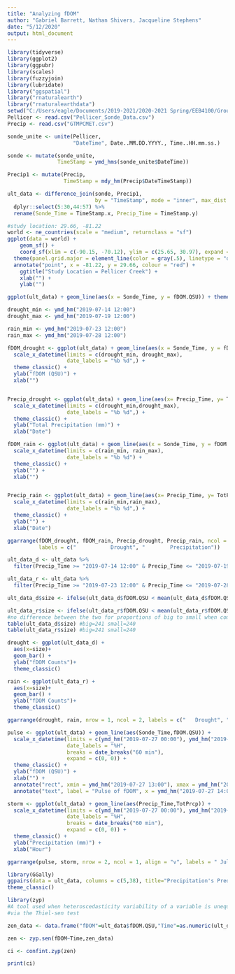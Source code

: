 ```yaml
---
title: "Analyzing fDOM"
author: "Gabriel Barrett, Nathan Shivers, Jacqueline Stephens"
date: "5/12/2020"
output: html_document
---
```


```r
library(tidyverse)
library(ggplot2)
library(ggpubr)
library(scales)
library(fuzzyjoin)
library(lubridate)
library("ggspatial")
library("rnaturalearth")
library("rnaturalearthdata")
setwd("C:/Users/eagle/Documents/2019-2021/2020-2021 Spring/EEB4100/Group_Project/")
Pellicer <- read.csv("Pellicer_Sonde_Data.csv") 
Precip <- read.csv("GTMPCMET.csv")
```


```r
sonde_unite <- unite(Pellicer,
                     "DateTime", Date..MM.DD.YYYY., Time..HH.mm.ss.)

sonde <- mutate(sonde_unite, 
                TimeStamp = ymd_hms(sonde_unite$DateTime))

Precip1 <- mutate(Precip, 
                  TimeStamp = mdy_hm(Precip$DateTimeStamp))

ult_data <- difference_join(sonde, Precip1, 
                            by = "TimeStamp", mode = "inner", max_dist = 180) %>%
  dplyr::select(5:30,44:57) %>%
  rename(Sonde_Time = TimeStamp.x, Precip_Time = TimeStamp.y)
```


```r
#study location: 29.66, -81.22
world <- ne_countries(scale = "medium", returnclass = "sf")
ggplot(data = world) +
    geom_sf() +
    coord_sf(xlim = c(-90.15, -70.12), ylim = c(25.65, 30.97), expand = FALSE) +
  theme(panel.grid.major = element_line(color = gray(.5), linetype = "dashed", size = 0.5), panel.background = element_rect(fill = "aliceblue")) +
  annotate("point", x = -81.22, y = 29.66, colour = "red") +
    ggtitle("Study Location = Pellicer Creek") + 
    xlab("") +
    ylab("")
```


```r
ggplot(ult_data) + geom_line(aes(x = Sonde_Time, y = fDOM.QSU)) + theme_classic() + xlab("Date") + ylab("fDOM (QSU)") + ggtitle("fDOM From July 2nd to July 29th")
```

```r
drought_min <- ymd_hm("2019-07-14 12:00")
drought_max <- ymd_hm("2019-07-19 12:00")
```

```r
rain_min <- ymd_hm("2019-07-23 12:00")
rain_max <- ymd_hm("2019-07-28 12:00")
```

```r
fDOM_drought <- ggplot(ult_data) + geom_line(aes(x = Sonde_Time, y = fDOM.QSU)) + 
  scale_x_datetime(limits = c(drought_min, drought_max),
                   date_labels = "%b %d",) + 
  theme_classic() +
  ylab("fDOM (QSU)") +
  xlab("")


Precip_drought <- ggplot(ult_data) + geom_line(aes(x= Precip_Time, y= TotPrcp)) + 
  scale_x_datetime(limits = c(drought_min,drought_max),
                   date_labels = "%b %d",) + 
  theme_classic() +
  ylab("Total Precipitation (mm)") +
  xlab("Date")
```

```r
fDOM_rain <- ggplot(ult_data) + geom_line(aes(x = Sonde_Time, y = fDOM.QSU)) + 
  scale_x_datetime(limits = c(rain_min, rain_max),
                   date_labels = "%b %d") + 
  theme_classic() +
  ylab("") +
  xlab("") 


Precip_rain <- ggplot(ult_data) + geom_line(aes(x= Precip_Time, y= TotPrcp)) + 
  scale_x_datetime(limits = c(rain_min,rain_max),
                   date_labels = "%b %d",) + 
  theme_classic() +
  ylab("") +
  xlab("Date")
```

```r
ggarrange(fDOM_drought, fDOM_rain, Precip_drought, Precip_rain, ncol = 2, nrow = 2, align = "v", 
          labels = c("           Drought", "        Precipitation"))
```

```r
ult_data_d <- ult_data %>%
  filter(Precip_Time >= "2019-07-14 12:00" & Precip_Time <= "2019-07-19 12:00")

ult_data_r <- ult_data %>%
  filter(Precip_Time >= "2019-07-23 12:00" & Precip_Time <= "2019-07-28 12:00")
```

```r
ult_data_d$size <- ifelse(ult_data_d$fDOM.QSU < mean(ult_data_d$fDOM.QSU), "Small", "Big") 

ult_data_r$size <- ifelse(ult_data_r$fDOM.QSU < mean(ult_data_r$fDOM.QSU), "Small", "Big")
#no difference between the two for proportions of big to small when comparing to the median
table(ult_data_d$size) #big=241 small=240
table(ult_data_r$size) #big=241 small=240

drought <- ggplot(ult_data_d) + 
  aes(x=size)+
  geom_bar() +
  ylab("fDOM Counts")+
  theme_classic()

rain <- ggplot(ult_data_r) + 
  aes(x=size)+
  geom_bar() + 
  ylab("fDOM Counts")+
  theme_classic() 

ggarrange(drought, rain, nrow = 1, ncol = 2, labels = c("   Drought", "     Rain"))
```

```r
pulse <- ggplot(ult_data) + geom_line(aes(Sonde_Time,fDOM.QSU)) + 
  scale_x_datetime(limits = c(ymd_hm("2019-07-27 00:00"), ymd_hm("2019-07-28 00:00")),
                   date_labels = "%H",
                   breaks = date_breaks("60 min"),
                   expand = c(0, 0)) + 
  theme_classic() +
  ylab("fDOM (QSU)") + 
  xlab("") + 
  annotate("rect", xmin = ymd_hm("2019-07-27 13:00"), xmax = ymd_hm("2019-07-27 14:45"), ymin = 55, ymax = 115, alpha = .2) +
  annotate("text", label = "Pulse of fDOM", x = ymd_hm("2019-07-27 14:00"), y = 130)

storm <- ggplot(ult_data) + geom_line(aes(Precip_Time,TotPrcp)) + 
  scale_x_datetime(limits = c(ymd_hm("2019-07-27 00:00"), ymd_hm("2019-07-28 00:00")),
                   date_labels = "%H",
                   breaks = date_breaks("60 min"),
                   expand = c(0, 0)) + 
  theme_classic() +
  ylab("Precipitation (mm)") + 
  xlab("Hour")
```

```r
ggarrange(pulse, storm, nrow = 2, ncol = 1, align = "v", labels = " July 27th Storm Event")
```


```r
library(GGally)
ggpairs(data = ult_data, columns = c(5,38), title="Precipitation's Predictive Potential for fDOM") +
theme_classic()
```

```r
library(zyp)
#A tool used when heteroscedasticity variability of a variable is unequal across a range of values 
#via the Thiel-sen test

zen_data <- data.frame("fDOM"=ult_data$fDOM.QSU,"Time"=as.numeric(ult_data$Sonde_Time, units="minutes"))

zen <- zyp.sen(fDOM~Time,zen_data)

ci <- confint.zyp(zen)

print(ci)
````


